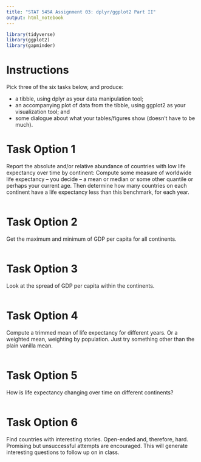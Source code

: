 ```yaml
---
title: "STAT 545A Assignment 03: dplyr/ggplot2 Part II"
output: html_notebook
---
```

```r
library(tidyverse)
library(ggplot2)
library(gapminder)

```

# Instructions
Pick three of the six tasks below, and produce:

- a tibble, using dplyr as your data manipulation tool;
- an accompanying plot of data from the tibble, using ggplot2 as your visualization tool; and
- some dialogue about what your tables/figures show (doesn’t have to be much).


# Task Option 1
Report the absolute and/or relative abundance of countries with low life expectancy over time by continent: Compute some measure of worldwide life expectancy – you decide – a mean or median or some other quantile or perhaps your current age. Then determine how many countries on each continent have a life expectancy less than this benchmark, for each year.
```r

```

# Task Option 2
Get the maximum and minimum of GDP per capita for all continents.
```r

```

# Task Option 3
Look at the spread of GDP per capita within the continents.
```r

```

# Task Option 4
Compute a trimmed mean of life expectancy for different years. Or a weighted mean, weighting by population. Just try something other than the plain vanilla mean.
```r

```

# Task Option 5
How is life expectancy changing over time on different continents?
```r

```

# Task Option 6
Find countries with interesting stories. Open-ended and, therefore, hard. Promising but unsuccessful attempts are encouraged. This will generate interesting questions to follow up on in class.
```r

```


